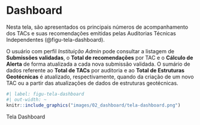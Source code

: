 # Dashboard  {#sec-dashboard}

Nesta tela, são apresentados os principais números de acompanhamento dos TACs e suas recomendações emitidas pelas Auditorias Técnicas Independentes (@figu-tela-dashboard). 

O usuário com perfil *Instituição Admin* pode consultar a listagem de **Submissões validadas**, o **Total de recomendações** por TAC e o **Cálculo de Alerta** de forma atualizada a cada nova submissão validada. O sumário de dados referente ao **Total de TACs** por auditoria e ao **Total de Estruturas Geotécnicas** é atualizado, respectivamente, quando da criação de um novo TAC ou a partir das atualizações de dados de estruturas geotécnicas.

::: {#figu-tela-dashboard}
```r
#| label: figu-tela-dashboard
#| out-width: ~
knitr::include_graphics("images/02_dashboard/tela-dashboard.png")
```
Tela Dashboard
:::
